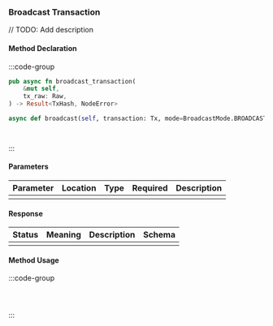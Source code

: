 ### Broadcast Transaction

// TODO: Add description

#### Method Declaration

:::code-group

```rust [Rust]
pub async fn broadcast_transaction(
    &mut self,
    tx_raw: Raw,
) -> Result<TxHash, NodeError>
```

```python [Python]
async def broadcast(self, transaction: Tx, mode=BroadcastMode.BROADCAST_MODE_SYNC)
```

```typescript [TypeScript]

```

```url [API]
```

:::

#### Parameters

| Parameter | Location | Type  | Required | Description |
| --------- | -------- | ----- | -------- | ----------- |
|           |          |       |          |             |

#### Response

| Status | Meaning | Description | Schema |
| ------ | ------- | ----------- | ------ |
|        |         |             |        |

#### Method Usage

:::code-group

```rust [Rust]
```

```python [Python]

```

```typescript [TypeScript]

```

:::
